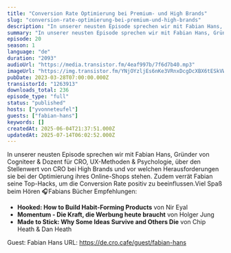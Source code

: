 ```yaml
---
title: "Conversion Rate Optimierung bei Premium- und High Brands"
slug: "conversion-rate-optimierung-bei-premium-und-high-brands"
description: "In unserer neusten Episode sprechen wir mit Fabian Hans, Gründer von Cogniteer & Dozent für CRO, UX-Methoden & Psychologie, über den Stellenwert von CRO bei High Brands und vor welchen Herausforderungen sie bei der Optimierung ihres Online-Shops stehen. Zudem verrät Fabian seine Top-Hacks, um die Conversion Rate positiv zu beeinflussen.Viel Spaß beim Hören 🎧‍Fabians Bücher Empfehlungen:\n- **Hooked: How to Build Habit-Forming Products** von Nir Eyal\n- **Momentum - Die Kraft, die Werbung heute braucht** von Holger Jung\n- **Made to Stick: Why Some Ideas Survive and Others Die** von Chip Heath & Dan Heath\n\nGuest: Fabian Hans\nURL: https://de.cro.cafe/guest/fabian-hans"
summary: "In unserer neusten Episode sprechen wir mit Fabian Hans, Gründer von Cogniteer & Dozent für CRO, UX-Methoden & Psychologie, über den Stellenwert von CRO bei High Brands und vor welchen Herausforderungen sie bei der Optimierung ihres Online-Shops stehen. Zudem verrät Fabian seine Top-Hacks, um die Conversion Rate positiv zu beeinflussen.Viel Spaß beim Hören 🎧‍Fabians Bücher Empfehlungen:Hooked: How to Build Habit-Forming Products von Nir EyalMomentum - Die Kraft, die Werbung heute braucht von Holger JungMade to Stick: Why Some Ideas Survive and Others Die von Chip Heath & Dan Heath\n\nGuest: Fabian Hans\nURL: https://de.cro.cafe/guest/fabian-hans"
episode: 20
season: 1
language: "de"
duration: "2093"
audioUrl: "https://media.transistor.fm/4eaf997b/7f6d7b40.mp3"
imageUrl: "https://img.transistor.fm/YNjOYzljEs6nKe3VRnxDcgDcXBX6tESkVWBGHBjhmp0/rs:fill:3000:3000:1/q:60/aHR0cHM6Ly9pbWct/dXBsb2FkLXByb2R1/Y3Rpb24udHJhbnNp/c3Rvci5mbS9lOWMz/NDk3OWE2NmYxNWMw/ODhmZGMzOTdmY2Q2/OTM3MC5wbmc.webp"
pubDate: 2023-03-28T07:00:00.000Z
transistorId: "1263913"
downloads_total: 236
episode_type: "full"
status: "published"
hosts: ["yvonneteufel"]
guests: ["fabian-hans"]
keywords: []
createdAt: 2025-06-04T21:37:51.000Z
updatedAt: 2025-07-14T06:02:52.000Z
---
```


In unserer neusten Episode sprechen wir mit Fabian Hans, Gründer von Cogniteer & Dozent für CRO, UX-Methoden & Psychologie, über den Stellenwert von CRO bei High Brands und vor welchen Herausforderungen sie bei der Optimierung ihres Online-Shops stehen. Zudem verrät Fabian seine Top-Hacks, um die Conversion Rate positiv zu beeinflussen.Viel Spaß beim Hören 🎧‍Fabians Bücher Empfehlungen:
- **Hooked: How to Build Habit-Forming Products** von Nir Eyal
- **Momentum - Die Kraft, die Werbung heute braucht** von Holger Jung
- **Made to Stick: Why Some Ideas Survive and Others Die** von Chip Heath & Dan Heath

Guest: Fabian Hans
URL: https://de.cro.cafe/guest/fabian-hans
